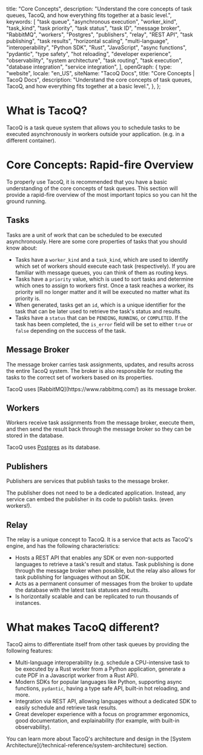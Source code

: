   title: "Core Concepts",
  description:
    "Understand the core concepts of task queues, TacoQ, and how everything fits together at a basic level.",
  keywords: [
    "task queue",
    "asynchronous execution",
    "worker_kind",
    "task_kind",
    "task priority",
    "task status",
    "task ID",
    "message broker",
    "RabbitMQ",
    "workers",
    "Postgres",
    "publishers",
    "relay",
    "REST API",
    "task publishing",
    "task results",
    "horizontal scaling",
    "multi-language",
    "interoperability",
    "Python SDK",
    "Rust",
    "JavaScript",
    "async functions",
    "pydantic",
    "type safety",
    "hot reloading",
    "developer experience",
    "observability",
    "system architecture",
    "task routing",
    "task execution",
    "database integration",
    "service integration",
  ],
  openGraph: {
    type: "website",
    locale: "en_US",
    siteName: "TacoQ Docs",
    title: "Core Concepts | TacoQ Docs",
    description:
      "Understand the core concepts of task queues, TacoQ, and how everything fits together at a basic level.",
  },
};

# What is TacoQ?

TacoQ is a task queue system that allows you to schedule tasks to be executed
asynchronously in workers outside your application. (e.g. in a different container).

# Core Concepts: Rapid-fire Overview

To properly use TacoQ, it is recommended that you have a basic understanding
of the core concepts of task queues. This section will provide a rapid-fire
overview of the most important topics so you can hit the ground running.

## Tasks

Tasks are a unit of work that can be scheduled to be executed asynchronously.
Here are some core properties of tasks that you should know about:

- Tasks have a `worker_kind` and a `task_kind`, which are used to identify
  which set of workers should execute each task (respectively). If you are
  familiar with message queues, you can think of them as routing keys.
- Tasks have a `priority` value, which is used to sort tasks and determine which
  ones to assign to workers first. Once a task reaches a worker, its priority
  will no longer matter and it will be executed no matter what its priority is.
- When generated, tasks get an `id`, which is a unique identifier for the task
  that can be later used to retrieve the task's status and results.
- Tasks have a `status` that can be `PENDING`, `RUNNING`, or `COMPLETED`. If
  the task has been completed, the `is_error` field will be set to either `true`
  or `false` depending on the success of the task.

## Message Broker

The message broker carries task assignments, updates, and results across the
entire TacoQ system. The broker is also responsible for routing the tasks to the
correct set of workers based on its properties.

<Note>
  TacoQ uses [RabbitMQ](https://www.rabbitmq.com/) as its message broker.
</Note>

## Workers

Workers receive task assignments from the message broker, execute them, and then
send the result back through the message broker so they can be stored in the database.

<Note>

TacoQ uses [Postgres](https://www.postgresql.org/) as its database.

</Note>

## Publishers

Publishers are services that publish tasks to the message broker.

<Tip>
  The publisher does not need to be a dedicated application. Instead, any
  service can embed the publisher in its code to publish tasks. (even workers!).
</Tip>

## Relay

The relay is a unique concept to TacoQ. It is a service that acts as TacoQ's
engine, and has the following characteristics:

- Hosts a REST API that enables any SDK or even non-supported languages to
  retrieve a task's result and status. Task publishing is done through the
  message broker when possible, but the relay also allows for task publishing
  for languages without an SDK.
- Acts as a permanent consumer of messages from the broker to update the
  database with the latest task statuses and results.
- Is horizontally scalable and can be replicated to run thousands of instances.

# What makes TacoQ different?

TacoQ aims to differentiate itself from other task queues by providing the
following features:

- Multi-language interoperability (e.g. schedule a CPU-intensive task to be
  executed by a Rust worker from a Python application, generate a cute PDF
  in a Javascript worker from a Rust API).
- Modern SDKs for popular languages like Python, supporting async functions,
  `pydantic`, having a type safe API, built-in hot reloading, and more.
- Integration via REST API, allowing languages without a dedicated SDK to
  easily schedule and retrieve task results.
- Great developer experience with a focus on programmer ergonomics, good
  documentation, and explainability (for example, with built-in observability).

<Tip>
  You can learn more about TacoQ's architecture and design in the [System
  Architecture](/technical-reference/system-architecture) section.
</Tip>
